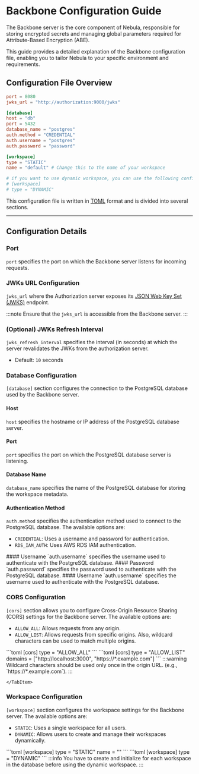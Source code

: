

# Backbone Configuration Guide

The Backbone server is the core component of Nebula, responsible for storing encrypted secrets and managing global parameters required for Attribute-Based Encryption (ABE).

This guide provides a detailed explanation of the Backbone configuration file, enabling you to tailor Nebula to your specific environment and requirements.

## Configuration File Overview

```toml
port = 8080
jwks_url = "http://authorization:9000/jwks"

[database]
host = "db"
port = 5432
database_name = "postgres"
auth.method = "CREDENTIAL"
auth.username = "postgres"
auth.password = "password"

[workspace]
type = "STATIC"
name = "default" # Change this to the name of your workspace

# if you want to use dynamic workspace, you can use the following configuration
# [workspace]
# type = "DYNAMIC"
```

This configuration file is written in [TOML](https://toml.io/) format and is divided into several sections.

---
## Configuration Details

### Port
`port` specifies the port on which the Backbone server listens for incoming requests.

### JWKs URL Configuration
`jwks_url` where the Authorization server exposes its [JSON Web Key Set (JWKS)](https://datatracker.ietf.org/doc/html/rfc7517) endpoint.

:::note
Ensure that the `jwks_url` is accessible from the Backbone server.
:::

### (Optional) JWKs Refresh Interval
`jwks_refresh_interval` specifies the interval (in seconds) at which the server revalidates the JWKs from the authorization server.
- Default: `10` seconds

### Database Configuration
`[database]` section configures the connection to the PostgreSQL database used by the Backbone server.

#### Host
`host` specifies the hostname or IP address of the PostgreSQL database server.

#### Port
`port` specifies the port on which the PostgreSQL database server is listening.

#### Database Name
`database_name` specifies the name of the PostgreSQL database for storing the workspace metadata.

#### Authentication Method
`auth.method` specifies the authentication method used to connect to the PostgreSQL database. The available options are:
- `CREDENTIAL`: Uses a username and password for authentication.
- `RDS_IAM_AUTH`: Uses AWS RDS IAM authentication.

<Tabs>
  <TabItem value="CREDENTIAL" label="Credential">
#### Username
`auth.username` specifies the username used to authenticate with the PostgreSQL database.
#### Password
`auth.password` specifies the password used to authenticate with the PostgreSQL database.
  </TabItem>
  <TabItem value="RDS_IAM_AUTH" label="AWS RDS IAM">
####  Username
`auth.username` specifies the username used to authenticate with the PostgreSQL database.
    </TabItem>
</Tabs>

### CORS Configuration
`[cors]` section allows you to configure Cross-Origin Resource Sharing (CORS) settings for the Backbone server. The available options are:
- `ALLOW_ALL`: Allows requests from any origin.
- `ALLOW_LIST`: Allows requests from specific origins. Also, wildcard characters can be used to match multiple origins.


<Tabs>
  <TabItem value="ALLOW_ALL" label="All Origins">
```toml
[cors]
type = "ALLOW_ALL"
```
  </TabItem>
  <TabItem value="ALLOW_LIST" label="List">
```toml
[cors]
type = "ALLOW_LIST"
domains = ["http://localhost:3000", "https://*.example.com"]
```
:::warning
Wildcard characters should be used only once in the origin URL. (e.g., `https://*.example.com`).
:::

    </TabItem>
</Tabs>


### Workspace Configuration
`[workspace]` section configures the workspace settings for the Backbone server. The available options are:
- `STATIC`: Uses a single workspace for all users.
- `DYNAMIC`: Allows users to create and manage their workspaces dynamically.


<Tabs>
  <TabItem value="STATIC" label="Static">
```toml
[workspace]
type = "STATIC"
name = "<workspace_name>"
```
  </TabItem>
  <TabItem value="DYNAMIC" label="Dynamic">
```toml
[workspace]
type = "DYNAMIC"
```
:::info
You have to create and initialize for each workspace in the database before using the dynamic workspace.
:::
    </TabItem>
</Tabs>
